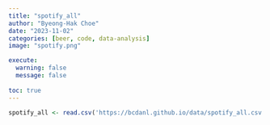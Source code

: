 ```yaml
---
title: "spotify_all"
author: "Byeong-Hak Choe"
date: "2023-11-02"
categories: [beer, code, data-analysis]
image: "spotify.png"

execute: 
  warning: false
  message: false
  
toc: true
---
```


```r
spotify_all <- read.csv('https://bcdanl.github.io/data/spotify_all.csv')
```
